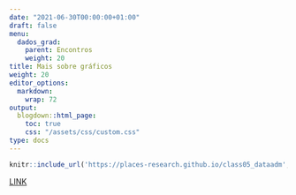 ```yaml
---
date: "2021-06-30T00:00:00+01:00"
draft: false
menu:
  dados_grad:
    parent: Encontros
    weight: 20
title: Mais sobre gráficos
weight: 20
editor_options: 
  markdown: 
    wrap: 72
output: 
  blogdown::html_page:
    toc: true
    css: "/assets/css/custom.css"
type: docs
---
```



```r
knitr::include_url('https://places-research.github.io/class05_dataadm', height = "400px")
```

[LINK](https://places-research.github.io/class05_dataadm)

